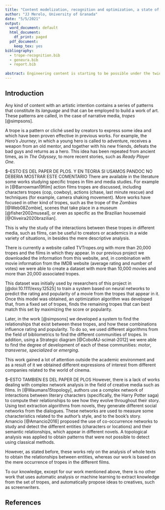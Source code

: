 ```yaml
---
title: "Content modelization, recognition and optimization, a state of the art"
author: "JJ Merelo, University of Granada"
date: "5/5/2021"
output:
  word_document: default
  html_document:
    df_print: paged
  pdf_document:
    keep_tex: yes
bibliography: 
  - trope-recognition.bib
  - geneura.bib
  - report.bib
  
abstract: Engineering content is starting to be possible under the twin pushes of machine learning, as well as natural (and other) language processing.
---
```


## Introduction

Any kind of content with an artistic intention contains a series of patterns that constitute its *language* and that can be employed to build a work of art. These patterns are called, in the case of narrative media, *tropes* [@simpsons].

A trope is a pattern or cliché used by creators to express some idea and which have been proven effective in previous works. For example, the *Hero's Journey*, in which a young hero is called to adventure, receives a weapon from an old mentor, and together with his new friends, defeats the bad guys and returns as a hero. This idea has been repeated from ancient times, as in *The Odyssey*, to more recent stories, such as *Ready Player One*.

$--ESTO ES DEL PAPER DE PLOS. Y EN TEORIA SI USAMOS PANDOC NO DEBERIA MOSTRAR ESTE COMENTARIO
There are available in the literature some works studying specific tropes in film and media studies. For example in [@Barrowman19film] action films tropes are discussed, including characters tropes (cop, cowboy), actions (chase, last minute rescue) and techniques (for example, camera shaking movement). More works have focused in other kind of tropes, such as the trope of the *Zombies* [@Web08Zombie], scenes that take place in a museum [@fisher2002museal],  or even as specific as the Brazilian housemaid [@Oliveira2020brazilian]. 

This is why the study of the interactions between these tropes in different media, such as films, can be useful to creators or academics in a wide variety of situations, in besides the mere descriptive analysis.

There is currently a website called TVTropes.org with more than 20,000 tropes and the films in which they appear. In our previous project we downloaded the information from this website, and, in combination with movie information from the IMDB website (average rating and number of votes) we were able to create a dataset with more than 10,000 movies and more than 20,000 associated tropes.

This dataset was initially used by researchers of this project in [@doi:10.1111/exsy.12525] to train a system based on neural networks to predict the rating and popularity of a movie from the tropes that appear in it. Once this model was obtained, an optimization algorithm was developed that, from a fixed set of tropes, finds the remaining tropes that can best match this set by maximizing the score or popularity.

Later, in the work [@simpsons] we developed a system to find the relationships that exist between these tropes, and how these combinations influence rating and popularity. To do so, we used different algorithms from the field of bibliometrics to find the different communities of tropes. In addition, using a Strategic diagram [@CoboMJ-scimat-2012] we were able to find the degree of development of each of these communities: *motor*, *transverse*, *specialized* or *emerging*.

This work gained a lot of attention outside the academic environment and as a result of it we obtained different expressions of interest from different companies related to the world of cinema.

$--ESTO TAMBIEN ES DEL PAPER DE PLOS
However, there is a lack of works dealing with complex network analysis in the field of creative media such as films. In [@Waumans15topology], authors use a complex network of interactions between literary characters (specifically, the Harry Potter saga) to compute their relationships to see how they evolve throughout their story. Using text extraction algorithms from novels, they generate different social networks from the dialogues. These networks are used to measure some characteristics related to the author's style, and to the book's story. Amancio [@Amancio2016] proposed the use of co-occurrence networks to study and detect the different entities (characters or locations) and their semantic relationships, which appear in different novels. A topological analysis was applied to obtain patterns that were not possible to detect using classical methods. 


However, as stated before, these works rely on the analysis of whole texts to obtain the relationships between entities, whereas our work is based on the mere occurrence of tropes in the different films.

To our knowledge, except for our work mentioned above, there is no other work that uses automatic analysis or machine learning to extract knowledge from the set of tropes, and automatically propose ideas to creatives, such as screenwriters.



## References

